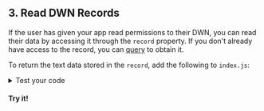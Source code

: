 
<section class="docs-section">

## 3. Read DWN Records

If the user has given your app read permissions to their DWN, you can read their data by accessing it through the `record` property. If you don't already have access to the record, you can [query](/docs/web5/build/decentralized-web-nodes/query-from-dwn) to obtain it.

To return the text data stored in the `record`, add the following to `index.js`:

<CodeSnippet functionName="readTextRecord" />

<details>
<summary>Test your code</summary>
<p>
To see the record that was read from the DWN, add the following to <code>index.js</code>:

```js
console.log('readResult', readResult)
```

Then from the terminal, run:

```bash
node index.js
```

The output will resemble:

```
Hello Web5
```

</p>
</details>

#### Try it!

</section>
